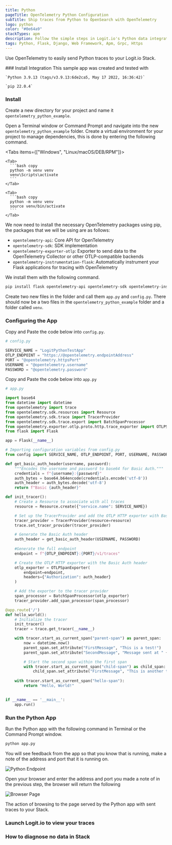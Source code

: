 ```yaml
---
title: Python
pageTitle: OpenTelemetry Python Configuration
subTitle: Ship traces from Python to OpenSearch with OpenTelemetry
logo: python
color: "#0e64a9"
stackTypes: apm
description: Follow the simple steps in Logit.io's Python data integrations to start shipping traces from Python to OpenSearch with OpenTelemetry.
tags: Python, Flask, Django, Web Framework, Apm, Grpc, Https
---
```


Use OpenTelemetry to easily send Python traces to your Logit.io Stack.

<Steps>
  ### Install Integration
  <InstallIntegration/>

  <Callout type="info">
    This sample app was created and tested with

    `Python 3.9.13 (tags/v3.9.13:6de2ca5, May 17 2022, 16:36:42)`

    `pip 22.0.4`
  </Callout>

  ### Install

  Create a new directory for your project and name it `opentelemetry_python_example`.

  Open a Terminal window or Command Prompt and navigate into the new `opentelemetry_python_example` folder. 
  Create a virtual environment for your project to manage dependencies, this is done by entering the following command.

  <Tabs items={["Windows", "Linux/macOS/DEB/RPM"]}>
    
    <Tab>
      ```bash copy
      python -m venv venv
      venv\Scripts\activate
      ```
    </Tab>

    <Tab>
      ```bash copy
      python -m venv venv
      source venv/bin/activate
      ```
    </Tab>

  </Tabs>

  We now need to install the necessary OpenTelemetry packages using pip, the packages that we will be using are as follows:

  - `opentelemetry-api`: Core API for OpenTelemetry
  - `opentelemetry-sdk`: SDK implementation
  - `opentelemetry-exporter-otlp`: Exporter to send data to the OpenTelemetry Collector or other OTLP-compatible backends
  - `opentelemetry-instrumentation-flask`: Automatically instrument your Flask applications for tracing with OpenTelemetry

  We install them with the following command.

  ```bash copy
  pip install flask opentelemetry-api opentelemetry-sdk opentelemetry-instrumentation-flask opentelemetry-exporter-otlp
  ```

  Create two new files in the folder and call them `app.py` and `config.py`. There should now be a 
  two files in the `opentelemetry_python_example` folder and a folder called `venv`.

  ### Configuring the App

  Copy and Paste the code below into `config.py`.

  <MissingOtelDetailsCallout />

  ```python copy filename="config.py" /@opentelemetry.password/  /@opentelemetry.username/ /@opentelemetry.httpsPort/ /@opentelemetry.endpointAddress/
  # config.py

  SERVICE_NAME = "LogitPythonTestApp"
  OTLP_ENDPOINT = "https://@opentelemetry.endpointAddress"
  PORT = "@opentelemetry.httpsPort"
  USERNAME = "@opentelemetry.username"
  PASSWORD = "@opentelemetry.password"
  ```

  Copy and Paste the code below into `app.py`

  ```python copy filename="app.py" 
  # app.py

  import base64
  from datetime import datetime
  from opentelemetry import trace
  from opentelemetry.sdk.resources import Resource
  from opentelemetry.sdk.trace import TracerProvider
  from opentelemetry.sdk.trace.export import BatchSpanProcessor
  from opentelemetry.exporter.otlp.proto.http.trace_exporter import OTLPSpanExporter
  from flask import Flask

  app = Flask(__name__)

  # Importing configuration variables from config.py
  from config import SERVICE_NAME, OTLP_ENDPOINT, PORT, USERNAME, PASSWORD

  def get_basic_auth_header(username, password):
      """Encodes the username and password to base64 for Basic Auth."""
      credentials = f"{username}:{password}"
      auth_bytes = base64.b64encode(credentials.encode('utf-8'))
      auth_header = auth_bytes.decode('utf-8')
      return f"Basic {auth_header}"

  def init_tracer():
      # Create a Resource to associate with all traces
      resource = Resource.create({"service.name": SERVICE_NAME})

      # Set up the TracerProvider and add the OTLP HTTP exporter with Basic Auth
      tracer_provider = TracerProvider(resource=resource)
      trace.set_tracer_provider(tracer_provider)

      # Generate the Basic Auth header
      auth_header = get_basic_auth_header(USERNAME, PASSWORD)
    
      #Generate the full endpoint
      endpoint = f"{OTLP_ENDPOINT}:{PORT}/v1/traces"

      # Create the OTLP HTTP exporter with the Basic Auth header
      otlp_exporter = OTLPSpanExporter(
          endpoint=endpoint,
          headers={"Authorization": auth_header}
      )

      # Add the exporter to the tracer provider
      span_processor = BatchSpanProcessor(otlp_exporter)
      tracer_provider.add_span_processor(span_processor)

  @app.route('/')
  def hello_world():
      # Initialize the tracer
      init_tracer()
      tracer = trace.get_tracer(__name__)

      with tracer.start_as_current_span("parent-span") as parent_span:
          now = datetime.now()
          parent_span.set_attribute("FirstMessage", "This is a test!")
          parent_span.set_attribute("SecondMessage", "Message sent at " + now.strftime("%H:%M:%S"))

          # Start the second span within the first span
          with tracer.start_as_current_span("child-span") as child_span:
              child_span.set_attribute("FirstMessage", "This is another test!")
      
      with tracer.start_as_current_span("hello-span"):
          return "Hello, World!"
        

  if __name__ == '__main__':
      app.run()
  ```

  ### Run the Python App

  Run the Python app with the following command in Terminal or the Command Prompt window.

  ```bash copy
  python app.py
  ```

  You will see feedback from the app so that you know that is running, make a note of the
  address and port that it is running on.

  ![Python Endpoint](@/images/integrations/python/python-endpoint.png)

  Open your browser and enter the address and port you made a note of in the previous step, the browser will return the following

  ![Browser Page](@/images/integrations/python/browser-page.png)

  The action of browsing to the page served by the Python app with sent traces to your Stack.

  ### Launch Logit.io to view your traces

  <LaunchVisualizer type="apm" />

  ### How to diagnose no data in Stack

  <DiagnoseNoData />

</Steps>